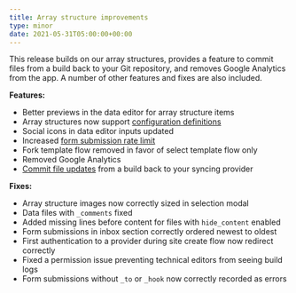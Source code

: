 ```yaml
---
title: Array structure improvements
type: minor
date: 2021-05-31T05:00:00+00:00
---
```

This release builds on our array structures, provides a feature to commit files from a build back to your Git repository, and removes Google Analytics from the app. A number of other features and fixes are also included.

**Features:**

* Better previews in the data editor for array structure items
* Array structures now support [configuration definitions](/documentation/edit/editing/configuration/)
* Social icons in data editor inputs updated
* Increased [form submission rate limit](/documentation/host/forms/#rate-limiting)
* Fork template flow removed in favor of select template flow only
* Removed Google Analytics
* [Commit file updates](/documentation/sync/source-syncing/committing-file-updates/) from a build back to your syncing provider

**Fixes:**

* Array structure images now correctly sized in selection modal
* Data files with `_comments` fixed
* Added missing lines before content for files with `hide_content` enabled
* Form submissions in inbox section correctly ordered newest to oldest
* First authentication to a provider during site create flow now redirect correctly
* Fixed a permission issue preventing technical editors from seeing build logs
* Form submissions without `_to` or `_hook` now correctly recorded as errors
